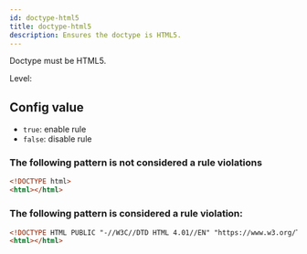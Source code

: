 ```yaml
---
id: doctype-html5
title: doctype-html5
description: Ensures the doctype is HTML5.
---
```



Doctype must be HTML5.

Level: <Badge text="Warning" variant="caution" />

## Config value

- `true`: enable rule
- `false`: disable rule

### The following pattern is **not** considered a rule violations

```html
<!DOCTYPE html>
<html></html>
```

### The following pattern is considered a rule violation:

```html
<!DOCTYPE HTML PUBLIC "-//W3C//DTD HTML 4.01//EN" "https://www.w3.org/TR/html4/strict.dtd">
<html></html>
```
